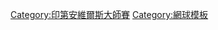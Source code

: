 {{NavboxYears
|name = 印第安維爾斯大師賽
|title = [[印第安維爾斯大師賽]]
|titlestyle = background-color:#C3DEAB;
|list1 = 
{{NavboxYears|印第安維爾斯大師賽|[[2000年印第安維爾斯大師賽|2000]]|[[2001年印第安維爾斯大師賽|2001]]|[[2002年太平洋生命公開賽|2002]]|[[2003年太平洋生命公開賽|2003]]|[[2004年太平洋生命公開賽|2004]]|[[2005年太平洋生命公開賽|2005]]|[[2006年太平洋生命公開賽|2006]]|[[2007年太平洋生命公開賽|2007]]|[[2008年太平洋生命公開賽|2008]]|[[2009年法國巴黎銀行公開賽|2009]]}}
{{NavboxYears|年法國巴黎銀行公開賽|2010|2011|2012|2013|2014|    |    |    |    }}
}}

<noinclude>[[Category:印第安維爾斯大師賽]][[Category:網球模板]]</noinclude>
